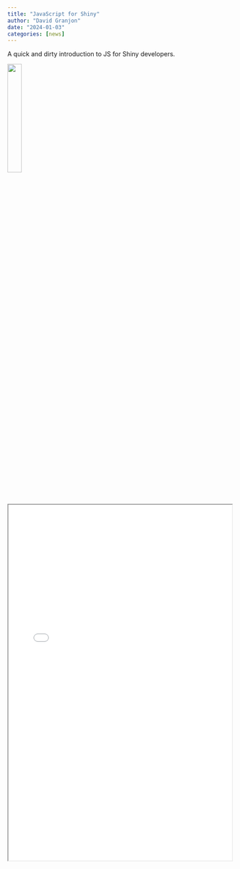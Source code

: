 ```yaml
---
title: "JavaScript for Shiny"
author: "David Granjon"
date: "2024-01-03"
categories: [news]
---
```


A quick and dirty introduction to JS for Shiny developers.

![](javascript.svg){width="25%" fig.align="center"}

```{=html}
<iframe width="100%" height="800px" class="slide-deck" src="slides/"></iframe>
```